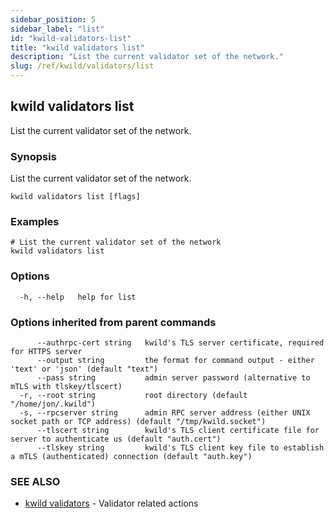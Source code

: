 ```yaml
---
sidebar_position: 5
sidebar_label: "list"
id: "kwild-validators-list"
title: "kwild validators list"
description: "List the current validator set of the network."
slug: /ref/kwild/validators/list
---
```


## kwild validators list

List the current validator set of the network.

### Synopsis

List the current validator set of the network.

```
kwild validators list [flags]
```

### Examples

```
# List the current validator set of the network
kwild validators list
```

### Options

```
  -h, --help   help for list
```

### Options inherited from parent commands

```
      --authrpc-cert string   kwild's TLS server certificate, required for HTTPS server
      --output string         the format for command output - either 'text' or 'json' (default "text")
      --pass string           admin server password (alternative to mTLS with tlskey/tlscert)
  -r, --root string           root directory (default "/home/jon/.kwild")
  -s, --rpcserver string      admin RPC server address (either UNIX socket path or TCP address) (default "/tmp/kwild.socket")
      --tlscert string        kwild's TLS client certificate file for server to authenticate us (default "auth.cert")
      --tlskey string         kwild's TLS client key file to establish a mTLS (authenticated) connection (default "auth.key")
```

### SEE ALSO

* [kwild validators](/docs/ref/kwild/validators)	 - Validator related actions


